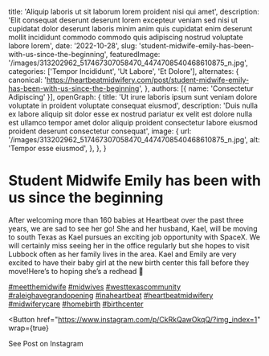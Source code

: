   title: 'Aliquip laboris ut sit laborum lorem proident nisi qui amet',
  description: 'Elit consequat deserunt deserunt lorem excepteur veniam sed nisi ut cupidatat dolor deserunt laboris minim anim quis cupidatat enim deserunt mollit incididunt commodo commodo quis adipiscing nostrud voluptate labore lorem',
  date: '2022-10-28',
  slug: 'student-midwife-emily-has-been-with-us-since-the-beginning',
  featuredImage: '/images/313202962_517467307058470_4474708540468610875_n.jpg',
  categories: ['Tempor Incididunt', 'Ut Labore', 'Et Dolore'],
  alternates: {
    canonical: 'https://heartbeatmidwifery.com/post/student-midwife-emily-has-been-with-us-since-the-beginning',
  },
  authors: [{ name: 'Consectetur Adipiscing' }],
  openGraph: {
    title: 'Ut irure laboris ipsum sunt veniam dolore voluptate in proident voluptate consequat eiusmod',
    description: 'Duis nulla ex labore aliquip sit dolor esse ex nostrud pariatur ex velit est dolore nulla est ullamco tempor amet dolor aliquip proident consectetur labore eiusmod proident deserunt consectetur consequat',
    image: {
      url: '/images/313202962_517467307058470_4474708540468610875_n.jpg',
      alt: 'Tempor esse eiusmod',
    },
  },
}


# Student Midwife Emily has been with us since the beginning

<Gallery>
  <GalleryItem
    src="/images/313202962_517467307058470_4474708540468610875_n.jpg"
    size="large"
  />
  <GalleryItem
    src="/images/313340242_3250016071907185_7005658231686885050_n.jpg"
    size="large"
  />
  <GalleryItem
    src="/images/312909248_5395211630577433_4432221643500267031_n.jpg"
    size="large"
  />
  <GalleryItem
    src="/images/313195717_630674235188668_2182661508857438580_n.jpg"
    size="large"
  />
</Gallery>

After welcoming more than 160 babies at Heartbeat over the past three years, we are sad to see her go! She and her husband, Kael, will be moving to south Texas as Kael pursues an exciting job opportunity with SpaceX. We will certainly miss seeing her in the office regularly but she hopes to visit Lubbock often as her family lives in the area. Kael and Emily are very excited to have their baby girl at the new birth center this fall before they move!Here’s to hoping she’s a redhead 🍓

[#meetthemidwife](https://www.instagram.com/explore/tags/meetthemidwife/) [#midwives](https://www.instagram.com/explore/tags/midwives/) [#westtexascommunity](https://www.instagram.com/explore/tags/westtexascommunity/) [#raleighavegrandopening](https://www.instagram.com/explore/tags/raleighavegrandopening/) [#inaheartbeat](https://www.instagram.com/explore/tags/inaheartbeat/) [#heartbeatmidwifery](https://www.instagram.com/explore/tags/heartbeatmidwifery/) [#midwiferycare](https://www.instagram.com/explore/tags/midwiferycare/) [#homebirth](https://www.instagram.com/explore/tags/homebirth/) [#birthcenter](https://www.instagram.com/explore/tags/birthcenter/)

<Button
  href="https://www.instagram.com/p/CkRkQawOkqQ/?img_index=1"
  wrap={true}
>
  See Post on Instagram
</Button>
